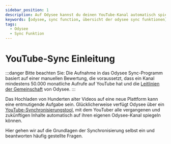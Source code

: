 ---
sidebar_position: 1
description: Auf Odysee kannst du deinen YouTube-Kanal automatisch spiegeln, in diesem Leitfaden wir dir, wie das geht.
keywords: [odysee, sync function, übersicht der odysee sync funktionen]
tags:
  - Odysee
  - Sync Funktion
---

# YouTube-Sync Einleitung

:::danger Bitte beachten Sie: Die Aufnahme in das Odysee Sync-Programm basiert auf einer manuellen Bewertung, die voraussetzt, dass ein Kanal mindestens 50.000 monatliche Aufrufe auf YouTube hat und die [Leitlinien der Gemeinschaft](https://help.odysee.tv/de/communityguidelines/) von Odysee.
:::

Das Hochladen von Hunderten alter Videos auf eine neue Plattform kann eine entmutigende Aufgabe sein. Glücklicherweise verfügt Odysee über ein [YouTube-Synchronisierungstool](https://odysee.com/$/youtube?reset_scroll=youtube&new_channel=true), mit dem YouTuber alle vergangenen und zukünftigen Inhalte automatisch auf ihren eigenen Odysee-Kanal spiegeln können.

Hier gehen wir auf die Grundlagen der Synchronisierung selbst ein und beantworten häufig gestellte Fragen.

<CategoryCards/>
